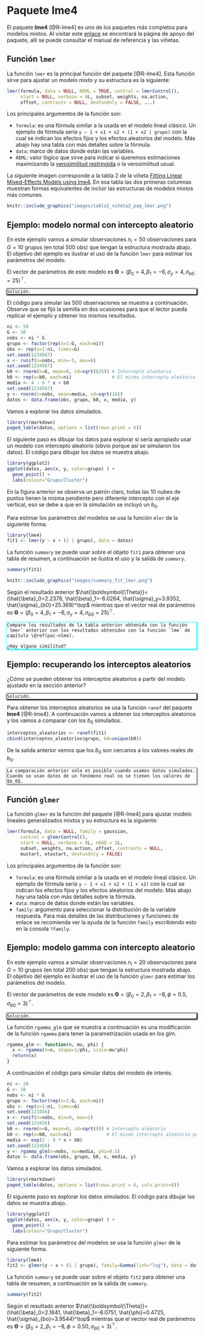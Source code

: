 # Paquete **lme4** {#pac-lme4}

El paquete **lme4** [@R-lme4] es uno de los paquetes más completos para modelos mixtos. Al visitar este [enlace](https://cran.r-project.org/web/packages/lme4/) se encontrará la página de apoyo del paquete, allí se puede consultar el manual de referencia y las viñetas.

## Función `lmer`
La función `lmer` es la principal función del paquete [@R-lme4]. Esta función sirve para ajustar un modelo mixto y su estructura es la siguiente:

```r
lmer(formula, data = NULL, REML = TRUE, control = lmerControl(),
     start = NULL, verbose = 0L, subset, weights, na.action,
     offset, contrasts = NULL, devFunOnly = FALSE, ...)
```

Los principales argumentos de la función son:

- `formula`: es una fórmula similar a la usada en el modelo lineal clásico. Un ejemplo de fórmula sería `y ~ 1 + x1 + x2 + (1 + x2 | grupo)` con la cual se indican los efectos fijos y los efectos aleatorios del modelo. Más abajo hay una tabla con más detalles sobre la fórmula.
- `data`: marco de datos donde están las variables.  
- `REML`: valor lógico que sirve para indicar si queremos estimaciones maximizando la [verosimilitud restringida](https://en.wikipedia.org/wiki/Restricted_maximum_likelihood) o la verosimilitud usual.  

La siguiente imagen corresponde a la tabla 2 de la viñeta [Fitting Linear Mixed-Effects Models using lme4](https://cran.r-project.org/web/packages/lme4/vignettes/lmer.pdf). En esa tabla las dos primeras columnas muestran formas equivalentes de incluir las estructuras de modelos mixtos más comunes.

```r
knitr::include_graphics("images/tabla2_viñeta2_paq_lmer.png")
```

## Ejemplo: modelo normal con intercepto aleatorio {-}
En este ejemplo vamos a simular observaciones $n_i=50$ observaciones para $G=10$ grupos (en total 500 obs) que tengan la estructura mostrada abajo. El objetivo del ejemplo es ilustrar el uso de la función `lmer` para estimar los parámetros del modelo.

\begin{align*} 
y_{ij} &\sim  N(\mu_{ij}, \sigma^2_y) \\ 
\mu_{ij} &= 4 - 6 x_{ij} + b_{0i} \\
\sigma^2_y &= 16 \\
b_{0} &\sim N(0, \sigma^2_{b0}=625) \\
x_{ij} &\sim U(-5, 6)
\end{align*}

El vector de parámetros de este modelo es $\boldsymbol{\Theta}=(\beta_0=4, \beta_1=-6, \sigma_y=4, \sigma_{b0}=25)^\top$.

<div style="-moz-box-shadow: 1px 1px 3px 2px #000000;
  -webkit-box-shadow: 1px 1px 3px 2px #000000;
  box-shadow:         1px 1px 3px 2px #000000;">

```block2
Solución.
```

</div>

El código para simular las 500 observaciones se muestra a continuación. Observe que se fijó la semilla en dos ocasiones para que el lector pueda replicar el ejemplo y obtener los mismos resultados.

```r
ni <- 50
G <- 10
nobs <- ni * G
grupo <- factor(rep(x=1:G, each=ni))
obs <- rep(x=1:ni, times=G)
set.seed(1234567)
x <- runif(n=nobs, min=-5, max=6)
set.seed(1234567)
b0 <- rnorm(n=G, mean=0, sd=sqrt(625)) # Intercepto aleatorio
b0 <- rep(x=b0, each=ni)               # El mismo intercepto aleatorio pero repetido
media <- 4 - 6 * x + b0
set.seed(1234567)
y <- rnorm(n=nobs, mean=media, sd=sqrt(16))
datos <- data.frame(obs, grupo, b0, x, media, y)
```

Vamos a explorar los datos simulados.

```r
library(rmarkdown)
paged_table(datos, options = list(rows.print = 6))
```

El siguiente paso es dibujar los datos para explorar si sería apropiado usar un modelo con intercepto aleatorio (obvio porque así se simularon los datos). El código para dibujar los datos se muestra abajo.

```r
library(ggplot2)
ggplot(datos, aes(x, y, color=grupo) ) + 
  geom_point() + 
  labs(colour="Grupo/Cluster")
```

En la figura anterior se observa un patrón claro, todas las 10 nubes de puntos tienen la misma pendiente pero diferente intercepto con el eje vertical, eso se debe a que en la simulación se incluyó un $b_0$.

Para estimar los parámetros del modelos se usa la función `mler` de la siguiente forma.

```r
library(lme4)
fit1 <- lmer(y ~ x + (1 | grupo), data = datos)
```

La función `summary` se puede usar sobre el objeto `fit1` para obtener una tabla de resumen, a continuación se ilustra el uso y la salida de `summary`.

```r
summary(fit1)
```

```r
knitr::include_graphics("images/summary_fit_lmer.png")
```

Según el resultado anterior $\hat{\boldsymbol{\Theta}}=(\hat{\beta}_0=2.2378, \hat{\beta}_1=-6.0264, \hat{\sigma}_y=3.9352, \hat{\sigma}_{b0}=25.369)^\top$ mientras que el vector real de parámetros es $\boldsymbol{\Theta}=(\beta_0=4, \beta_1=-6, \sigma_y=4, \sigma_{b0}=25)^\top$.

<div style="-moz-box-shadow: 1px 1px 3px 2px #00ffff;
  -webkit-box-shadow: 1px 1px 3px 2px #00ffff;
  box-shadow:         1px 1px 3px 2px #00ffff;">

```block2
Compare los resultados de la tabla anterior obtenida con la función `lmer` anterior con los resultados obtenidos con la función `lme` de capítulo \@ref(pac-nlme).

¿Hay alguna similitud?
```

</div>

## Ejemplo: recuperando los interceptos aleatorios {-}
¿Cómo se pueden obtener los interceptos aleatorios a partir del modelo ajustado en la sección anterior?

<div style="-moz-box-shadow: 1px 1px 3px 2px #000000;
  -webkit-box-shadow: 1px 1px 3px 2px #000000;
  box-shadow:         1px 1px 3px 2px #000000;">

```block2
Solución.
```

</div>

Para obtener los interceptos aleatorios se usa la función `ranef` del paquete **lme4** [@R-lme4]. A continuación vamos a obtener los interceptos aleatorios y los vamos a comparar con los $b_0$ simulados.

```r
interceptos_aleatorios <- ranef(fit1)
cbind(interceptos_aleatorios$grupo, b0=unique(b0))
```
De la salida anterior vemos que los $\tilde{b}_0$ son cercanos a los valores reales de $b_0$. 

<div style="-moz-box-shadow: 1px 1px 3px 2px #808080;
  -webkit-box-shadow: 1px 1px 3px 2px #808080;
  box-shadow:         1px 1px 3px 2px #808080;">

```block2
La comparación anterior solo es posible cuando usamos datos simulados. Cuando se usan datos de un fenómeno real no se tienen los valores de $b_0$.
```

</div>

## Función `glmer`
La función `glmer` es la función del paquete [@R-lme4] para ajustar modelo lineales generalizados mixtos y su estructura es la siguiente:

```r
lmer(formula, data = NULL, family = gaussian,
     control = glmerControl(),
     start = NULL, verbose = 0L, nAGQ = 1L,
     subset, weights, na.action, offset, contrasts = NULL,
     mustart, etastart, devFunOnly = FALSE)
```

Los principales argumentos de la función son:

- `formula`: es una fórmula similar a la usada en el modelo lineal clásico. Un ejemplo de fórmula sería `y ~ 1 + x1 + x2 + (1 + x2)` con la cual se indican los efectos fijos y los efectos aleatorios del modelo. Más abajo hay una tabla con más detalles sobre la fórmula.
- `data`: marco de datos donde están las variables.  
- `family`: argumento para seleccionar la distribución de la variable respuesta. Para más detalles de las distribuciones y funciones de enlace se recomienda ver la ayuda de la función `family` escribiendo esto en la consola `?family`. 

## Ejemplo: modelo gamma con intercepto aleatorio {-}
En este ejemplo vamos a simular observaciones $n_i=20$ observaciones para $G=10$ grupos (en total 200 obs) que tengan la estructura mostrada abajo. El objetivo del ejemplo es ilustrar el uso de la función `glmer` para estimar los parámetros del modelo.

\begin{align*} 
y_{ij} &\sim  Gamma(\mu_{ij}, \phi) \\ 
\log(\mu_{ij}) &= 2 - 8 x_{ij} + b_{0i} \\
\phi &= 0.5 \\
b_{0} &\sim N(0, \sigma^2_{b0}=9) \\
x_{ij} &\sim U(0, 1)
\end{align*}

El vector de parámetros de este modelo es $\boldsymbol{\Theta}=(\beta_0=2, \beta_1=-8, \phi=0.5, \sigma_{b0}=3)^\top$.

<div style="-moz-box-shadow: 1px 1px 3px 2px #000000;
  -webkit-box-shadow: 1px 1px 3px 2px #000000;
  box-shadow:         1px 1px 3px 2px #000000;">

```block2
Solución.
```

</div>

La función `rgamma_glm` que se muestra a continuación es una modificación de la función `rgamma` para tener la parametrización usada en los glm.

```r
rgamma_glm <- function(n, mu, phi) {
  x <- rgamma(n=n, shape=1/phi, scale=mu*phi)
  return(x)
}
```

A continuación el código para simular datos del modelo de interés.

```r
ni <- 20
G <- 10
nobs <- ni * G
grupo <- factor(rep(x=1:G, each=ni))
obs <- rep(x=1:ni, times=G)
set.seed(123456)
x <- runif(n=nobs, min=0, max=1)
set.seed(123456)
b0 <- rnorm(n=G, mean=0, sd=sqrt(9)) # Intercepto aleatorio
b0 <- rep(x=b0, each=ni)             # El mismo intercepto aleatorio pero repetido
media <- exp(2 - 8 * x + b0)
set.seed(123456)
y <- rgamma_glm(n=nobs, mu=media, phi=0.5)
datos <- data.frame(obs, grupo, b0, x, media, y)
```

Vamos a explorar los datos simulados.

```r
library(rmarkdown)
paged_table(datos, options = list(rows.print = 6, cols.print=6))
```

El siguiente paso es explorar los datos simulados. El código para dibujar los datos se muestra abajo.

```r
library(ggplot2)
ggplot(datos, aes(x, y, color=grupo) ) + 
  geom_point() + 
  labs(colour="Grupo/Cluster")
```

Para estimar los parámetros del modelos se usa la función `glmer` de la siguiente forma.

```r
library(lme4)
fit2 <- glmer(y ~ x + (1 | grupo), family=Gamma(link="log"), data = datos)
```

La función `summary` se puede usar sobre el objeto `fit2` para obtener una tabla de resumen, a continuación se la salida de `summary`.

```r
summary(fit2)
```

Según el resultado anterior $\hat{\boldsymbol{\Theta}}=(\hat{\beta}_0=2.1641, \hat{\beta}_1=-8.0751, \hat{\phi}=0.4725, \hat{\sigma}_{bo}=3.9544)^\top$ mientras que el vector real de parámetros es $\boldsymbol{\Theta}=(\beta_0=2, \beta_1=-8, \phi=0.50, \sigma_{b0}=3)^\top$.


